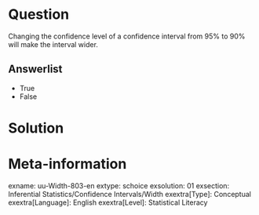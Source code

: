 Question
========
Changing the confidence level of a confidence interval from 95% to 90% will make the interval wider.

Answerlist
----------
* True
* False


Solution
========



Meta-information
================
exname: uu-Width-803-en
extype: schoice
exsolution: 01
exsection: Inferential Statistics/Confidence Intervals/Width
exextra[Type]: Conceptual
exextra[Language]: English
exextra[Level]: Statistical Literacy